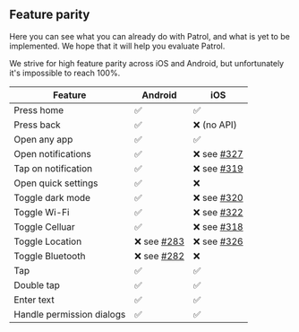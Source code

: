 ## Feature parity

Here you can see what you can already do with Patrol, and what is yet to be
implemented. We hope that it will help you evaluate Patrol.

We strive for high feature parity across iOS and Android, but unfortunately it's
impossible to reach 100%.

| **Feature**               | **Android**   | **iOS**       |
| ------------------------- | ------------- | ------------- |
| Press home                | ✅            | ✅            |
| Press back                | ✅            | ❌ (no API)   |
| Open any app              | ✅            | ✅            |
| Open notifications        | ✅            | ❌ see [#327] |
| Tap on notification       | ✅            | ❌ see [#319] |
| Open quick settings       | ✅            | ❌            |
| Toggle dark mode          | ✅            | ❌ see [#320] |
| Toggle Wi-Fi              | ✅            | ❌ see [#322] |
| Toggle Celluar            | ✅            | ❌ see [#318] |
| Toggle Location           | ❌ see [#283] | ❌ see [#326] |
| Toggle Bluetooth          | ❌ see [#282] | ❌            |
| Tap                       | ✅            | ✅            |
| Double tap                | ✅            | ✅            |
| Enter text                | ✅            | ✅            |
| Handle permission dialogs | ✅            | ✅            |

[#282]: https://github.com/leancodepl/patrol/issues/282
[#283]: https://github.com/leancodepl/patrol/issues/283
[#318]: https://github.com/leancodepl/patrol/issues/318
[#319]: https://github.com/leancodepl/patrol/issues/319
[#320]: https://github.com/leancodepl/patrol/issues/320
[#322]: https://github.com/leancodepl/patrol/issues/322
[#326]: https://github.com/leancodepl/patrol/issues/326
[#327]: https://github.com/leancodepl/patrol/issues/327
